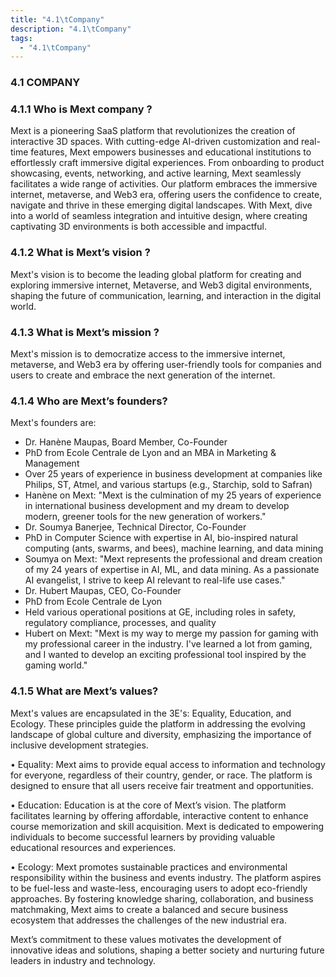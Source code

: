 ```yaml
---
title: "4.1\tCompany"
description: "4.1\tCompany"
tags:
  - "4.1\tCompany"
---
```


### 4.1	COMPANY

### 4.1.1	Who is Mext company ?

Mext is a pioneering SaaS platform that revolutionizes the creation of interactive 3D spaces. With cutting-edge AI-driven customization and real-time features, Mext empowers businesses and educational institutions to effortlessly craft immersive digital experiences. From onboarding to product showcasing, events, networking, and active learning, Mext seamlessly facilitates a wide range of activities. Our platform embraces the immersive internet, metaverse, and Web3 era, offering users the confidence to create, navigate and thrive in these emerging digital landscapes. With Mext, dive into a world of seamless integration and intuitive design, where creating captivating 3D environments is both accessible and impactful.

### 4.1.2	What is Mext’s vision ? 

Mext's vision is to become the leading global platform for creating and exploring immersive internet, Metaverse, and Web3 digital environments, shaping the future of communication, learning, and interaction in the digital world.

### 4.1.3	What is Mext’s mission ? 

Mext's mission is to democratize access to the immersive internet, metaverse, and Web3 era by offering user-friendly tools for companies and users to create and embrace the next generation of the internet.

### 4.1.4	Who are Mext’s founders?

Mext's founders are:

* Dr. Hanène Maupas, Board Member, Co-Founder
* PhD from Ecole Centrale de Lyon and an MBA in Marketing & Management
* Over 25 years of experience in business development at companies like Philips, ST, Atmel, and various startups (e.g., Starchip, sold to Safran)
* Hanène on Mext: "Mext is the culmination of my 25 years of experience in international business development and my dream to develop modern, greener tools for the new generation of workers."
* Dr. Soumya Banerjee, Technical Director, Co-Founder
* PhD in Computer Science with expertise in AI, bio-inspired natural computing (ants, swarms, and bees), machine learning, and data mining
* Soumya on Mext: "Mext represents the professional and dream creation of my 24 years of expertise in AI, ML, and data mining. As a passionate AI evangelist, I strive to keep AI relevant to real-life use cases."
* Dr. Hubert Maupas, CEO, Co-Founder
* PhD from Ecole Centrale de Lyon
* Held various operational positions at GE, including roles in safety, regulatory compliance, processes, and quality
* Hubert on Mext: "Mext is my way to merge my passion for gaming with my professional career in the industry. I've learned a lot from gaming, and I wanted to develop an exciting professional tool inspired by the gaming world."

### 4.1.5	What are Mext’s values?

Mext's values are encapsulated in the 3E's: Equality, Education, and Ecology. These principles guide the platform in addressing the evolving landscape of global culture and diversity, emphasizing the importance of inclusive development strategies.

•	Equality: Mext aims to provide equal access to information and technology for everyone, regardless of their country, gender, or race. The platform is designed to ensure that all users receive fair treatment and opportunities.

•	Education: Education is at the core of Mext’s vision. The platform facilitates learning by offering affordable, interactive content to enhance course memorization and skill acquisition. Mext is dedicated to empowering individuals to become successful learners by providing valuable educational resources and experiences.

•	Ecology: Mext promotes sustainable practices and environmental responsibility within the business and events industry. The platform aspires to be fuel-less and waste-less, encouraging users to adopt eco-friendly approaches. By fostering knowledge sharing, collaboration, and business matchmaking, Mext aims to create a balanced and secure business ecosystem that addresses the challenges of the new industrial era.

Mext’s commitment to these values motivates the development of innovative ideas and solutions, shaping a better society and nurturing future leaders in industry and technology.
